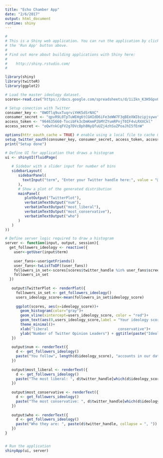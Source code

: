 ```yaml
---
title: "Echo Chamber App"
date: "2/6/2017"
output: html_document
runtime: shiny
---
```

<style type="text/css">
.shiny-frame{
  width: 100%;
  height: 1000px;
}
</style>


```r
#
# This is a Shiny web application. You can run the application by clicking
# the 'Run App' button above.
#
# Find out more about building applications with Shiny here:
#
#    http://shiny.rstudio.com/
#

library(shiny)
library(twitteR)
library(ggplot2)

# Load the master ideology dataset.
scores<-read.csv("https://docs.google.com/spreadsheets/d/1iIkn_K3H5GpvOGn4GlIaB9HdKjuCw7_kZsHlku68xJg/pub?output=csv")

# Setup conection with Twitter
consumer_key <- "0WOTlq9uxTuqrviYHK5dSrNXC"
consumer_secret <- "qpvR9L0TpTuWEHg6tCGHIdD6iFe3eWW7F3qBEeXWIbzipjsywv"
access_token <- "964635660-TocibFk3cDmKmmP2bMYZYumRPnjT0IF4vLRXXCkl"
access_secret <- "oQwYnkCqFV2g7DVcBph8NyQfuUZj4zhSuZPoaJhI5fEnW"

options(httr_oauth_cache = TRUE) # enable using a local file to cache OAuth access credentials between R sessions
setup_twitter_oauth(consumer_key, consumer_secret, access_token, access_secret)
print("Setup done")
```


```r
# Define UI for application that draws a histogram
ui <- shinyUI(fluidPage(
   
   # Sidebar with a slider input for number of bins 
   sidebarLayout(
      sidebarPanel(
        textInput("term", "Enter your Twitter handle here:", value = "@chrisbail")
      ),
      # Show a plot of the generated distribution
      mainPanel(
         plotOutput("TwitterPlot"),
         verbatimTextOutput("num"),
         verbatimTextOutput("most_liberal"),
         verbatimTextOutput("most_conservative"),
         verbatimTextOutput("who")
      )
   )
))

# Define server logic required to draw a histogram
server <- function(input, output, session){
  get_followers_ideology <- reactive({
    user<-getUser(input$term)
    
    user_fans<-user$getFriends()
    user_fans<-twListToDF((user_fans))
    followers_in_set<-scores[scores$twitter_handle %in% user_fans$screenName,]
    followers_in_set
  })
  
   output$TwitterPlot <- renderPlot({
     followers_in_set <- get_followers_ideology()
     users_ideology_score<-mean(followers_in_set$ideology_score)
     
     ggplot(scores, aes(x=ideology_score))+
       geom_histogram(color="gray")+
       geom_vline(xintercept=users_ideology_score, color = "red")+
       geom_text(aes(0,users_ideology_score,label = "Your ideology score", vjust = -3),color="white")+
       theme_minimal()+
       xlab("liberal                                conservative")+
       ylab("Number of Twitter Opinion Leaders") + ggtitle(paste("Ideological score of", input$term))
   })
   
   output$num <- renderText({
     d <- get_followers_ideology()
     paste("You follow", length(d$ideology_score), "accounts in our dataset.")
   })
   
   output$most_liberal <- renderText({
     d <- get_followers_ideology()
     paste("The most liberal: ", d$twitter_handle[which(d$ideology_score == min(d$ideology_score))])
   })
   
   output$most_conservative <- renderText({
     d <- get_followers_ideology()
     paste("The most conservative: ", d$twitter_handle[which(d$ideology_score == max(d$ideology_score))])
   })
   
   output$who <- renderText({
     d <- get_followers_ideology()
     paste("Who they are: ", paste(d$twitter_handle, collapse = ", "))
   })
}


# Run the application 
shinyApp(ui, server)
```

